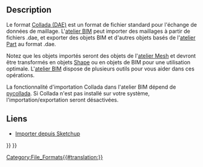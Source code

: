 <languages/>

{{Docnav/fr
|[[Arch_IFC/fr|IFC]]
|[[Arch_OBJ/fr|OBJ]]
|[[BIM_Workbench/fr|Atelier BIM]]
|IconL=
|IconR=
|IconC=Workbench_BIM.svg
}}

{{TOCright}}

<span id="Description"></span>
==Description==

Le format [https://fr.wikipedia.org/wiki/Collaborative_Design_Activity Collada (DAE)] est un format de fichier standard pour l'échange de données de maillage. L'[[BIM_Workbench/fr|atelier BIM]] peut importer des maillages à partir de fichiers .dae, et exporter des objets BIM et d'autres objets basés de l'[[Part_Workbench/fr|atelier Part]] au format .dae.

Notez que les objets importés seront des objets de l'[[Mesh_Workbench/fr|atelier Mesh]] et devront être transformés en objets [[Shape/fr|Shape]] ou en objets de BIM pour une utilisation optimale. L'[[BIM_Workbench/fr|atelier BIM]] dispose de plusieurs outils pour vous aider dans ces opérations.

La fonctionnalité d'importation Collada dans l'atelier BIM dépend de [https://pycollada.github.io/ pycollada]. Si Collada n'est pas installé sur votre système, l'importation/exportation seront désactivées.

<span id="Links"></span>
==Liens==

* [[Importing_From_Sketchup/fr|Importer depuis Sketchup]]


{{Docnav/fr
|[[Arch_IFC/fr|IFC]]
|[[Arch_OBJ/fr|OBJ]]
|[[BIM_Workbench/fr|Atelier BIM]]
|IconL=
|IconR=
|IconC=Workbench_BIM.svg
}}

{{BIM_Tools_navi{{#translation:}}}}
{{Userdocnavi{{#translation:}}}}
[[Category:File_Formats{{#translation:}}]]